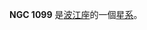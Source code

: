 {{NGCInfoBox|NGCID=NGC 1099|發現者=法蘭斯·萊文沃思|發現日期=1886年-月-日|其他編號=ESO 546-15,MCG -3-8-11,HCG 21A|曆元=J2000.0|赤經=45分17.8秒
|赤緯=-17°42'31"|星座=波江座|星體=星系|星等=13.3|表面亮度=13.3|藍等=14.1}}

'''NGC 1099''' 是[[波江座|波江座]]的一個[[星系|星系]]。

{{NGCReference|1099}}
{{Catalogs|NGC=1099}}